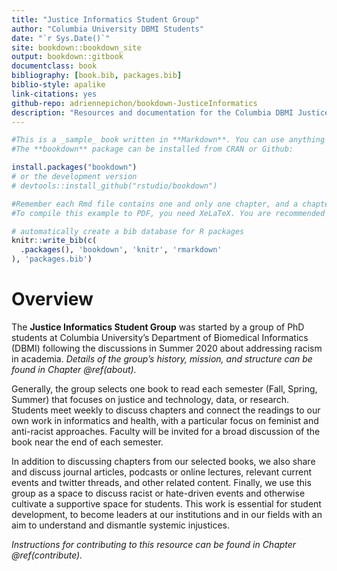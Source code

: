```yaml
--- 
title: "Justice Informatics Student Group"
author: "Columbia University DBMI Students"
date: "`r Sys.Date()`"
site: bookdown::bookdown_site
output: bookdown::gitbook
documentclass: book
bibliography: [book.bib, packages.bib]
biblio-style: apalike
link-citations: yes
github-repo: adriennepichon/bookdown-JusticeInformatics
description: "Resources and documentation for the Columbia DBMI Justice Informatics Student Group."
---
```



```r
#This is a _sample_ book written in **Markdown**. You can use anything that Pandoc's Markdown supports, e.g., a math equation $a^2 + b^2 = c^2$.
#The **bookdown** package can be installed from CRAN or Github:

install.packages("bookdown")
# or the development version
# devtools::install_github("rstudio/bookdown")
```

```r
#Remember each Rmd file contains one and only one chapter, and a chapter is defined by the first-level heading `#`.
#To compile this example to PDF, you need XeLaTeX. You are recommended to install TinyTeX (which includes XeLaTeX): <https://yihui.name/tinytex/>.

# automatically create a bib database for R packages
knitr::write_bib(c(
  .packages(), 'bookdown', 'knitr', 'rmarkdown'
), 'packages.bib')
```

# Overview
The **Justice Informatics Student Group** was started by a group of PhD students at Columbia University's Department of Biomedical Informatics (DBMI) following the discussions in Summer 2020 about addressing racism in academia. _Details of the group's history, mission, and structure can be found in Chapter \@ref(about)._

Generally, the group selects one book to read each semester (Fall, Spring, Summer) that focuses on justice and technology, data, or research. Students meet weekly to discuss chapters and connect the readings to our own work in informatics and health, with a particular focus on feminist and anti-racist approaches. Faculty will be invited for a broad discussion of the book near the end of each semester.

In addition to discussing chapters from our selected books, we also share and discuss journal articles, podcasts or online lectures, relevant current events and twitter threads, and other related content. Finally, we use this group as a space to discuss racist or hate-driven events and otherwise cultivate a supportive space for students. This work is essential for student development, to become leaders at our institutions and in our fields with an aim to understand and dismantle systemic injustices.


_Instructions for contributing to this resource can be found in Chapter \@ref(contribute)._


